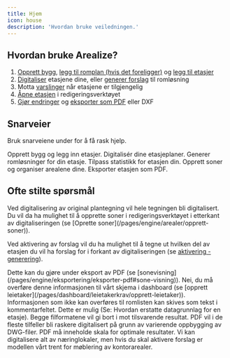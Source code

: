 ```yaml
---
title: Hjem
icon: house
description: 'Hvordan bruke veiledningen.'
---
```


## Hvordan bruke Arealize?

1. [Opprett bygg](/pages/dashboard/nytt-bygg/opprett-bygg), [legg til romplan (hvis det foreligger)](/pages/dashboard/leietakerkrav/opprett-leietaker) og [legg til etasjer](/pages/dashboard/nytt-bygg/legg-til-etasjer)
2. [Digitaliser](/pages/dashboard/aktivering/digitalisering) etasjene dine, eller [generer forslag](/pages/dashboard/aktivering/generering) til romløsning
3. Motta [varslinger](/pages/dashboard/innstillinger/varslinger) når etasjene er tilgjengelig
4. [Åpne etasjen](/pages/engine/dupliser-etasje) i redigeringsverktøyet
5. [Gjør endringer](/pages/engine/arealer/areal-og-statistikk) og [eksporter som PDF](/pages/engine/eksportering/eksporter-pdf) eller DXF

## Snarveier

Bruk snarveiene under for å få rask hjelp.

<CardGroup cols={3}>
  <Card
    title="Opprett bygg"
    icon="house"
    href="/pages/dashboard/nytt-bygg/opprett-bygg"
  >
    Opprett bygg og legg inn etasjer.
  </Card>
  <Card
    title="Digitalisering"
    icon="robot"
    href="/pages/dashboard/aktivering/digitalisering"
  >
    Digitalisér dine etasjeplaner.
  </Card>
  <Card
    title="Generering"
    icon="sparkle"
    href="/pages/dashboard/aktivering/generering"
  >
    Generer romløsninger for din etasje.
  </Card>
  <Card
    title="Areal og statistikk"
    icon="draw-square"
    href="/pages/engine/arealer/areal-og-statistikk"
  >
    Tilpass statistikk for etasjen din.
  </Card>
  <Card
    title="Opprett soner"
    icon="pen"
    href="/pages/engine/arealer/opprett-soner"
  >
    Opprett soner og organiser arealene dine.
  </Card>
  <Card
    title="Eksporter PDF"
    icon="download"
    href="/pages/engine/eksportering/eksporter-pdf"
  >
    Eksporter etasjen som PDF.
  </Card>
</CardGroup>

## Ofte stilte spørsmål

<AccordionGroup>
 
<Accordion title= "Hvordan aktiverer jeg deler av en plantegning?">
  Ved digitalisering av original plantegning vil hele tegningen bli digitalisert. Du vil da ha mulighet til å opprette soner i redigeringsverktøyet i etterkant av digitaliseringen (se  [Oprette soner](/pages/engine/arealer/opprett-soner)). 

Ved aktivering av forslag vil du ha mulighet til å tegne ut hvilken del av etasjen du vil ha forslag for i forkant av digitaliseringen (se [aktivering - generering](/pages/dashboard/aktivering/generering)).
 </Accordion>

<Accordion title= "Jeg ønsker å laste ned deler av tegningen. Hvordan gjør jeg det?">
  Dette kan du gjøre under eksport av PDF (se [sonevisning](/pages/engine/eksportering/eksporter-pdf#sone-visning)).
</Accordion>

<Accordion title= "Jeg har mottatt en romplan fra leietaker, kan jeg laste den opp direkte i Arealize?">
  Nei, du må overføre denne informasjonen til vårt skjema i dashboard (se [opprett leietaker](/pages/dashboard/leietakerkrav/opprett-leietaker)).
</Accordion>

<Accordion title= "Skjemaet for romplan er mangelfult i forhold til det jeg har mottatt fra leietaker">
  Informasjonen som ikke kan overføres til romlisten kan skives som tekst i kommentarfeltet.
</Accordion>

<Accordion title= "Jeg ønsker å laste opp en oppdatert versjon av plantegningen for en etasje jeg har aktivert tidligere. Er dette mulig?"> 
Dette er mulig (Se: Hvordan erstatte datagrunnlag for en etasje). 
</Accordion>

<Accordion title= "Hva gir best resultat av DWG og PDF?">
  Begge filformatene vil gi bort i mot tilsvarende resultat. PDF vil i de fleste tilfeller bli raskere digitalisert på grunn av varierende oppbygging av DWG-filer. PDF må inneholde skala for optimale resultater. 
</Accordion>

<Accordion title= "Kan jeg kun laste opp plantegninger for kontor?">
Vi kan digitalisere alt av næringlokaler, men hvis du skal aktivere forslag er modellen vårt trent for møblering av kontorarealer. 
</Accordion>

</AccordionGroup>


